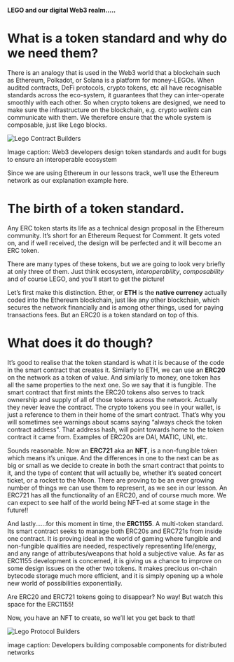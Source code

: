 **LEGO and our digital Web3 realm…..**

# What is a token standard and why do we need them?

There is an analogy that is used in the Web3 world that a blockchain such as Ethereum, Polkadot, or Solana is a platform for money-LEGOs. When audited contracts, DeFi protocols, crypto tokens, etc all have recognisable standards across the eco-system, it guarantees that they can inter-operate smoothly with each other. So when crypto tokens are designed, we need to make sure the infrastructure on the blockchain, e.g. crypto *wallets* can communicate with them. We therefore ensure that the whole system is composable, just like Lego blocks.

![Lego Contract Builders](/public/assets/lessons/token_standards/LegoPair2.png)

Image caption: Web3 developers design token standards and audit for bugs to ensure an interoperable ecosystem 

Since we are using Ethereum in our lessons track, we’ll use the Ethereum network as our explanation example here.

# The birth of a token standard.

Any ERC token starts its life as a technical design proposal in the Ethereum community. It’s short for an Ethereum Request for Comment. It gets voted on, and if well received, the design will be perfected and it will become an ERC token. 

There are many types of these tokens, but we are going to look very briefly at only three of them. Just think ecosystem, *interoperability*, *composability* and of course LEGO, and you’ll start to get the picture!

Let’s first make this distinction. Ether, or **ETH** is the **native currency** actually coded into the Ethereum blockchain, just like any other blockchain, which secures the network financially and is among other things, used for paying transactions fees. But an ERC20 is a token standard on top of this.

# What does it do though? 

It’s good to realise that the token standard is what it is because of the code in the smart contract that creates it. Similarly to ETH, we can use an **ERC20** on the network as a token of value. And similarly to money, one token has all the same properties to the next one. So we say that it is fungible. The smart contract that first mints the ERC20 tokens also serves to track ownership and supply of all of those tokens across the network. Actually they never leave the contract. The crypto tokens you see in your wallet, is just a reference to them in their home of the smart contract. That’s why you will sometimes see warnings about scams saying “always check the token contract address”. That address hash, will point towards home to the token contract it came from. Examples of ERC20s are DAI, MATIC, UNI, etc.

Sounds reasonable. Now an **ERC721** aka an **NFT**, is a non-fungible token which means it’s unique. And the differences in one to the next can be as big or small as we decide to create in both the smart contract that points to it, and the type of content that will actually be, whether it’s seated concert ticket, or a rocket to the Moon. There are proving to be an ever growing number of things we can use them to represent, as we see in our lesson.  An ERC721 has all the functionality of an ERC20, and  of course much more. We can expect to see half of the world being NFT-ed at some stage in the future!!

And lastly……for this moment in time, the **ERC1155**. A multi-token standard. Its smart contract seeks to manage both ERC20s and ERC721s from inside one contract. It is proving ideal in the world of gaming where fungible and non-fungible qualities are needed, respectively representing life/energy, and any range of attributes/weapons that hold a subjective value. As far as ERC1155 development is concerned, it is giving us a chance to improve on some design issues on the other two tokens. It makes precious on-chain bytecode storage much more efficient, and it is simply opening up a whole new world of possibilities exponentially. 

Are ERC20 and ERC721 tokens going to disappear? No way! But watch this space for the ERC1155!

Now, you have an NFT to create, so we’ll let you get back to that!

![Lego Protocol Builders](/public/assets/lessons/token_standards/NFT.LegoBuilders2.png)

image caption: Developers building composable components for distributed networks